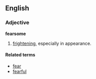 ==English==
===Adjective===
'''fearsome'''

# [[frightening]], especially in appearance.

====Related terms====
*[[fear]]
*[[fearful]]